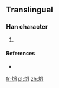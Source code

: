 ==Translingual==

===Han character===
{{Han char|rn=86|rad=火|as=10|sn=14|four=|canj=火月竹X (FBHX)}}

# {{defn|Han|sort=火10}}

====References====
* {{Han ref|kx=0680.101|hdz=32223.161|uh=7196|ud=29078}}

[[fr:熖]]
[[pl:熖]]
[[zh:熖]]